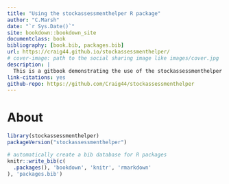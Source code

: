 ```yaml
--- 
title: "Using the stockassessmenthelper R package"
author: "C.Marsh"
date: "`r Sys.Date()`"
site: bookdown::bookdown_site
documentclass: book
bibliography: [book.bib, packages.bib]
url: https://craig44.github.io/stockassessmenthelper/
# cover-image: path to the social sharing image like images/cover.jpg
description: |
  This is a gitbook demonstrating the use of the stockassessmenthelper package
link-citations: yes
github-repo: https://github.com/Craig44/stockassessmenthelper
---
```


# About


```r
library(stockassessmenthelper)
packageVersion("stockassessmenthelper")
```


```r
# automatically create a bib database for R packages
knitr::write_bib(c(
  .packages(), 'bookdown', 'knitr', 'rmarkdown'
), 'packages.bib')
```
